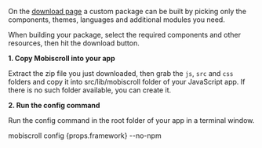 
On the [download page](https://download.mobiscroll.com/) a custom package can be built by picking only the components, themes, languages and additional modules you need.

When building your package, select the required components and other resources, then hit the download button.

**1. Copy Mobiscroll into your app**

Extract the zip file you just downloaded, then grab the `js`, `src` and `css` folders and copy it into src/lib/mobiscroll folder of your JavaScript app. If there is no such folder available, you can create it.

**2. Run the config command**

Run the config command in the root folder of your app in a terminal window.

<CodeBlock language="bash">
mobiscroll config {props.framework} --no-npm
</CodeBlock>
